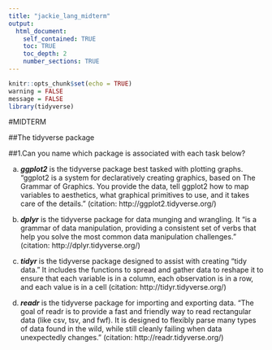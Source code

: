 ```yaml
---
title: "jackie_lang_midterm"
output: 
  html_document:
    self_contained: TRUE
    toc: TRUE
    toc_depth: 2
    number_sections: TRUE
---
```


```r
knitr::opts_chunk$set(echo = TRUE)
warning = FALSE
message = FALSE
library(tidyverse)
```
#MIDTERM

##The tidyverse package

##1.Can you name which package is associated with each task below?

a. ***ggplot2*** is the tidyverse package best tasked with plotting graphs. "ggplot2 is a system for declaratively creating graphics, based on The Grammar of Graphics. You provide the data, tell ggplot2 how to map variables to aesthetics, what graphical primitives to use, and it takes care of the details." (citation: http://ggplot2.tidyverse.org/)

b. ***dplyr*** is the tidyverse package for data munging and wrangling. It "is a grammar of data manipulation, providing a consistent set of verbs that help you solve the most common data manipulation challenges." (citation: http://dplyr.tidyverse.org/)

c. ***tidyr*** is the tidyverse package designed to assist with creating "tidy data." It includes the functions to spread and gather data to reshape it to ensure that each variable is in a column, each observation is in a row, and each value is in a cell (citation: http://tidyr.tidyverse.org/)

d. ***readr*** is the tidyverse package for importing and exporting data. "The goal of readr is to provide a fast and friendly way to read rectangular data (like csv, tsv, and fwf). It is designed to flexibly parse many types of data found in the wild, while still cleanly failing when data unexpectedly changes." (citation: http://readr.tidyverse.org/)










```r

```